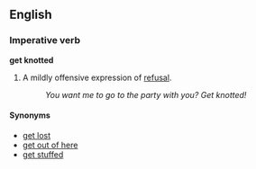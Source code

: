 ==English==
===Imperative verb===
'''get knotted'''

#A mildly offensive expression of [[refusal]].
#:''You want me to go to the party with you?  Get knotted!''

====Synonyms====
*[[get lost]]
*[[get out of here]]
*[[get stuffed]]